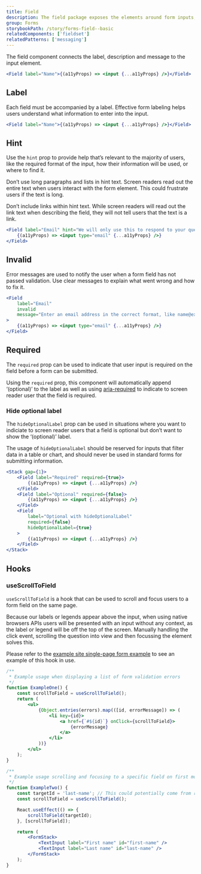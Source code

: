 ```yaml
---
title: Field
description: The field package exposes the elements around form inputs, and an API to compose them.
group: Forms
storybookPath: /story/forms-field--basic
relatedComponents: ['fieldset']
relatedPatterns: ['messaging']
---
```


The field component connects the label, description and message to the input element.

```jsx live
<Field label="Name">{(a11yProps) => <input {...a11yProps} />}</Field>
```

## Label

Each field must be accompanied by a label. Effective form labeling helps users understand what information to enter into the input.

```jsx live
<Field label="Name">{(a11yProps) => <input {...a11yProps} />}</Field>
```

## Hint

Use the `hint` prop to provide help that’s relevant to the majority of users, like the required format of the input, how their information will be used, or where to find it.

Don’t use long paragraphs and lists in hint text. Screen readers read out the entire text when users interact with the form element. This could frustrate users if the text is long.

Don’t include links within hint text. While screen readers will read out the link text when describing the field, they will not tell users that the text is a link.

```jsx live
<Field label="Email" hint="We will only use this to respond to your question">
	{(a11yProps) => <input type="email" {...a11yProps} />}
</Field>
```

## Invalid

Error messages are used to notify the user when a form field has not passed validation. Use clear messages to explain what went wrong and how to fix it.

```jsx live
<Field
	label="Email"
	invalid
	message="Enter an email address in the correct format, like name@example.com"
>
	{(a11yProps) => <input type="email" {...a11yProps} />}
</Field>
```

## Required

The `required` prop can be used to indicate that user input is required on the field before a form can be submitted.

Using the `required` prop, this component will automatically append ‘(optional)’ to the label as well as using [aria-required](https://developer.mozilla.org/en-US/docs/Web/Accessibility/ARIA/Attributes/aria-required) to indicate to screen reader user that the field is required.

### Hide optional label

The `hideOptionalLabel` prop can be used in situations where you want to indiciate to screen reader users that a field is optional but don’t want to show the ‘(optional)’ label.

The usage of `hideOptionalLabel` should be reserved for inputs that filter data in a table or chart, and should never be used in standard forms for submitting information.

```jsx live
<Stack gap={1}>
	<Field label="Required" required={true}>
		{(a11yProps) => <input {...a11yProps} />}
	</Field>
	<Field label="Optional" required={false}>
		{(a11yProps) => <input {...a11yProps} />}
	</Field>
	<Field
		label="Optional with hideOptionalLabel"
		required={false}
		hideOptionalLabel={true}
	>
		{(a11yProps) => <input {...a11yProps} />}
	</Field>
</Stack>
```

## Hooks

### useScrollToField

`useScrollToField` is a hook that can be used to scroll and focus users to a form field on the same page.

Because our labels or legends appear above the input, when using native browsers APIs users will be presented with an input without any context, as the label or legend will be off the top of the screen. Manually handling the click event, scrolling the question into view and then focussing the element solves this.

Please refer to the [example site single-page form example](/example-site/single-page-form) to see an example of this hook in use.

```jsx
/**
 * Example usage when displaying a list of form validation errors
 */
function ExampleOne() {
	const scrollToField = useScrollToField();
	return (
		<ul>
			{Object.entries(errors).map(([id, errorMessage]) => (
				<li key={id}>
					<a href={`#${id}`} onClick={scrollToField}>
						{errorMessage}
					</a>
				</li>
			))}
		</ul>
	);
}

/**
 * Example usage scrolling and focusing to a specific field on first mount
 */
function ExampleTwo() {
	const targetId = 'last-name'; // This could potentially come from route query params
	const scrollToField = useScrollToField();

	React.useEffect(() => {
		scrollToField(targetId);
	}, [scrollToField]);

	return (
		<FormStack>
			<TextInput label="First name" id="first-name" />
			<TextInput label="Last name" id="last-name" />
		</FormStack>
	);
}
```
